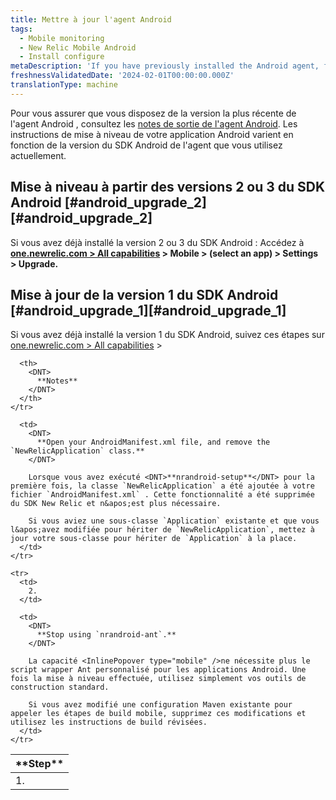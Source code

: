 ```yaml
---
title: Mettre à jour l'agent Android
tags:
  - Mobile monitoring
  - New Relic Mobile Android
  - Install configure
metaDescription: 'If you have previously installed the Android agent, follow these steps before upgrading to the latest version.'
freshnessValidatedDate: '2024-02-01T00:00:00.000Z'
translationType: machine
---
```


Pour vous assurer que vous disposez de la version la plus récente de l&apos;agent Android , consultez les [notes de sortie de l&apos;agent Android](/docs/release-notes/mobile-release-notes/android-release-notes). Les instructions de mise à niveau de votre application Android varient en fonction de la version du SDK Android de l&apos;agent que vous utilisez actuellement.

## Mise à niveau à partir des versions 2 ou 3 du SDK Android [#android\_upgrade\_2][#android_upgrade_2]

Si vous avez déjà installé la version 2 ou 3 du SDK Android : Accédez à <DNT>**[one.newrelic.com &gt; All capabilities](https://one.newrelic.com/all-capabilities) &gt; Mobile &gt; (select an app) &gt; Settings &gt; Upgrade.**</DNT>

## Mise à jour de la version 1 du SDK Android [#android\_upgrade\_1][#android_upgrade_1]

Si vous avez déjà installé la version 1 du SDK Android, suivez ces étapes sur [one.newrelic.com &gt; All capabilities](https://one.newrelic.com/all-capabilities) &gt;

<table>
  <thead>
    <tr>
      <th width={75}>
        <DNT>
          **Step**
        </DNT>
      </th>

      <th>
        <DNT>
          **Notes**
        </DNT>
      </th>
    </tr>
  </thead>

  <tbody>
    <tr>
      <td>
        1.
      </td>

      <td>
        <DNT>
          **Open your AndroidManifest.xml file, and remove the `NewRelicApplication` class.**
        </DNT>

        Lorsque vous avez exécuté <DNT>**nrandroid-setup**</DNT> pour la première fois, la classe `NewRelicApplication` a été ajoutée à votre fichier `AndroidManifest.xml` . Cette fonctionnalité a été supprimée du SDK New Relic et n&apos;est plus nécessaire.

        Si vous aviez une sous-classe `Application` existante et que vous l&apos;avez modifiée pour hériter de `NewRelicApplication`, mettez à jour votre sous-classe pour hériter de `Application` à la place.
      </td>
    </tr>

    <tr>
      <td>
        2.
      </td>

      <td>
        <DNT>
          **Stop using `nrandroid-ant`.**
        </DNT>

        La capacité <InlinePopover type="mobile" />ne nécessite plus le script wrapper Ant personnalisé pour les applications Android. Une fois la mise à niveau effectuée, utilisez simplement vos outils de construction standard.

        Si vous avez modifié une configuration Maven existante pour appeler les étapes de build mobile, supprimez ces modifications et utilisez les instructions de build révisées.
      </td>
    </tr>
  </tbody>
</table>